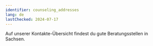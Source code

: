 ```yaml
---
identifier: counseling_addresses
lang: de
lastChecked: 2024-07-17
---
```



Auf unserer <InternalShortLink identifier="contacts">Kontakte-Übersicht</InternalShortLink> findest du gute Beratungsstellen in Sachsen.
